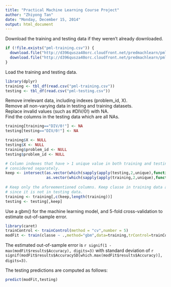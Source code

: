 ```yaml
---
title: "Practical Machine Learning Course Project"
author: "Zhiyong Tan"
date: "Monday, December 15, 2014"
output: html_document
---
```


Download the training and testing data if they weren't already downloaded.
```r
if (!file.exists("pml-training.csv")) {
  download.file("http://d396qusza40orc.cloudfront.net/predmachlearn/pml-training.csv","pml-training.csv")
  download.file("http://d396qusza40orc.cloudfront.net/predmachlearn/pml-testing.csv","pml-testing.csv")
}
```

Load the training and testing data.
```r
library(dplyr)
training <- tbl_df(read.csv("pml-training.csv"))
testing <- tbl_df(read.csv("pml-testing.csv"))
```

Remove irrelevant data, including indexes (problem_id, X).  
Remove all non-varying data in testing and training datasets.  
Replace invalid values (such as #DIV/0!) with NA.  
Find the columns in the testing data which are all NAs.
```r
training[training=="DIV/0!"] <- NA
testing[testing=="DIV/0!"] <- NA

training$X <- NULL
testing$X <- NULL
training$problem_id <- NULL
testing$problem_id <- NULL

# Column indexes that have > 1 unique value in both training and testing sets
# considered separately.
keep <- intersect(as.vector(which(sapply(apply(testing,2,unique),function(x) length(x) > 1))),
                  as.vector(which(sapply(apply(training,2,unique),function(x) length(x) > 1))))
          
# Keep only the aforeementioned columns. Keep classe in training data as well, 
# since it is not in testing data.
training <- training[,c(keep,length(training))]
testing <- testing[,keep]
```

Use a gbm() for the machine learning model, and 5-fold cross-validation to 
estimate out-of-sample error.
```r
library(caret)
trainControl <- trainControl(method = "cv",number = 5)
modFit <- train(classe ~ .,method="gbm",data=training,trControl=trainControl)
```

The estimated out-of-sample error is `r signif(1 - max(modFit$results$Accuracy), digits=3)` 
with standard deviation of `r signif(modFit$results$AccuracySD[which.max(modFit$results$Accuracy)], digits=3)`.

The testing predictions are computed as follows:
```r
predict(modFit,testing)
```
